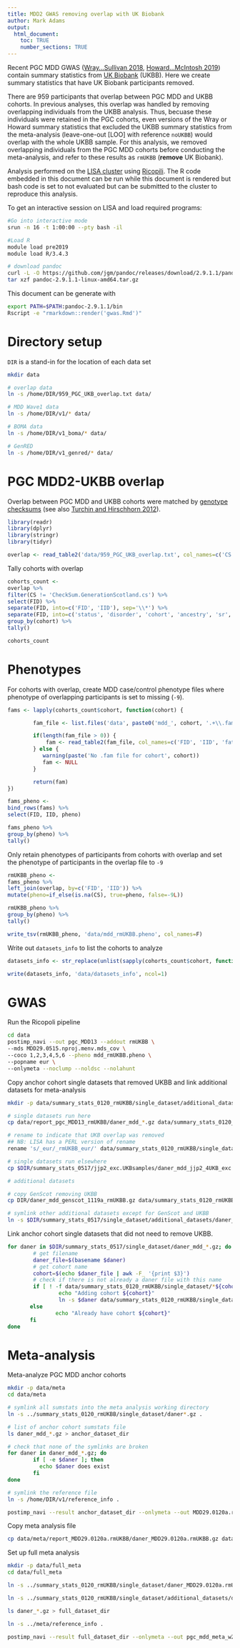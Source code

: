 ```yaml
---
title: MDD2 GWAS removing overlap with UK Biobank 
author: Mark Adams 
output:
  html_document:
    toc: TRUE
    number_sections: TRUE
---
```


Recent PGC MDD GWAS ([Wray...Sullivan 2018](https://www.nature.com/articles/s41588-018-0090-3?_ga=2.222013656.112907065.1541203200-2059058911.1541203200), [Howard...McIntosh 2019](https://www.nature.com/articles/s41593-018-0326-7)) contain summary statistics from [UK Biobank](https://www.ukbiobank.ac.uk/) (UKBB). Here we create summary statistics that have UK Biobank participants removed.

There are 959 participants that overlap between PGC MDD and UKBB cohorts. In previous analyses, this overlap was handled by removing overlapping individuals from the UKBB analysis. Thus, becuase these individuals were retained in the PGC cohorts, even versions of the Wray or Howard summary statistics that excluded the UKBB summary statistics from the meta-analysis (leave-one-out [LOO] with reference `noUKBB`) would overlap with the whole UKBB sample. For this analysis, we removed overlapping individuals from the PGC MDD cohorts before conducting the meta-analysis, and refer to these results as `rmUKBB` (**remove** UK Biobank).

Analysis performed on the [LISA cluster](http://geneticcluster.org/) using [Ricopili](https://sites.google.com/a/broadinstitute.org/ricopili/). The R code embedded in this document can be run while this document is rendered but bash code is set to not evaluated but can be submitted to the cluster to reproduce this analysis.

To get an interactive session on LISA and load required programs:

```bash

#Go into interactive mode
srun -n 16 -t 1:00:00 --pty bash -il

#Load R
module load pre2019
module load R/3.4.3

# download pandoc
curl -L -O https://github.com/jgm/pandoc/releases/download/2.9.1.1/pandoc-2.9.1.1-linux-amd64.tar.gz
tar xzf pandoc-2.9.1.1-linux-amd64.tar.gz


```

This document can be generate with

```bash

export PATH=$PATH:pandoc-2.9.1.1/bin
Rscript -e "rmarkdown::render('gwas.Rmd')"

```


# Directory setup

`DIR` is a stand-in for the location of each data set

```bash

mkdir data

# overlap data
ln -s /home/DIR/959_PGC_UKB_overlap.txt data/

# MDD Wave1 data
ln -s /home/DIR/v1/* data/

# BOMA data
ln -s /home/DIR/v1_boma/* data/

# GenRED
ln -s /home/DIR/v1_genred/* data/

```

# PGC MDD2-UKBB overlap

Overlap between PGC MDD and UKBB cohorts were matched by [genotype checksums](https://personal.broadinstitute.org/sripke/share_links/checksums_download/) (see also [Turchin and Hirschhorn 2012](https://academic.oup.com/bioinformatics/article/28/6/886/312495)).

```r

library(readr)
library(dplyr)
library(stringr)
library(tidyr)

overlap <- read_table2('data/959_PGC_UKB_overlap.txt', col_names=c('CS', 'FID', 'IID'))

``` 

Tally cohorts with overlap

```r

cohorts_count <- 
overlap %>%
filter(CS != 'CheckSum.GenerationScotland.cs') %>%
select(FID) %>%
separate(FID, into=c('FID', 'IID'), sep='\\*') %>%
separate(FID, into=c('status', 'disorder', 'cohort', 'ancestry', 'sr', 'platform'), sep='_') %>% 
group_by(cohort) %>%
tally()

cohorts_count

```

# Phenotypes

For cohorts with overlap, create MDD case/control phenotype files where phenotype of overlapping participants is set to missing (`-9`).

```r

fams <- lapply(cohorts_count$cohort, function(cohort) {

        fam_file <- list.files('data', paste0('mdd_', cohort, '.+\\.fam$'), full.names=TRUE)

        if(length(fam_file > 0)) {
            fam <- read_table2(fam_file, col_names=c('FID', 'IID', 'father', 'mother', 'sex', 'pheno'), col_types='ccccii')
        } else {
           warning(paste('No .fam file for cohort', cohort))
           fam <- NULL
        }

        return(fam)
})

fams_pheno <- 
bind_rows(fams) %>%
select(FID, IID, pheno)

fams_pheno %>%
group_by(pheno) %>%
tally()

```

Only retain phenotypes of participants from cohorts with overlap and set the phenotype of participants in the overlap file to `-9`

```r

rmUKBB_pheno <- 
fams_pheno %>%
left_join(overlap, by=c('FID', 'IID')) %>%
mutate(pheno=if_else(is.na(CS), true=pheno, false=-9L))

rmUKBB_pheno %>%
group_by(pheno) %>%
tally()

write_tsv(rmUKBB_pheno, 'data/mdd_rmUKBB.pheno', col_names=F)

```

Write out `datasets_info` to list the cohorts to analyze

```r

datasets_info <- str_replace(unlist(sapply(cohorts_count$cohort, function(cohort) list.files('data', paste0('mdd_', cohort, '.+\\.ch\\.fl$')), simplify=TRUE, USE.NAMES=FALSE)), pattern='dasuqc1_', replacement='')

write(datasets_info, 'data/datasets_info', ncol=1) 

```

# GWAS

Run the Ricopoli pipeline

```bash

cd data
postimp_navi --out pgc_MDD13 --addout rmUKBB \
--mds MDD29.0515.nproj.menv.mds_cov \
--coco 1,2,3,4,5,6 --pheno mdd_rmUKBB.pheno \
--popname eur \
--onlymeta --noclump --noldsc --nolahunt

```

Copy anchor cohort single datasets that removed UKBB and link additional datasets for meta-analysis

```bash

mkdir -p data/summary_stats_0120_rmUKBB/single_dataset/additional_datasets

# single datasets run here
cp data/report_pgc_MDD13_rmUKBB/daner_mdd_*.gz data/summary_stats_0120_rmUKBB/single_dataset/

# rename to indicate that UKB overlap was removed
## NB: LISA has a PERL version of rename
rename 's/_eur/_rmUKBB_eur/' data/summary_stats_0120_rmUKBB/single_dataset/*.gz 

# single datasets run elsewhere
cp $DIR/summary_stats_0517/jjp2_exc.UKBsamples/daner_mdd_jjp2_4UKB_exc.sa.2102.gz data/summary_stats_0120_rmUKBB/single_dataset/daner_mdd_jjp2_rmUKBB_eur_sr-qc.hg19.ch.fl.gz

# additional datasets

# copy GenScot removing UKBB
cp DIR/daner_mdd_genscot_1119a_rmUKBB.gz data/summary_stats_0120_rmUKBB/single_dataset/additional_datasets/

# symlink other additional datasets except for GenScot and UKBB
ln -s $DIR/summary_stats_0517/single_dataset/additional_datasets/daner_{GERA,mdd_decode,mddGWAS_new_ipsych}*.gz data/summary_stats_0120_rmUKBB/single_dataset/additional_datasets/

```

Link anchor cohort single datasets that did not need to remove UKBB.

```bash

for daner in $DIR/summary_stats_0517/single_dataset/daner_mdd_*.gz; do
        # get filename
        daner_file=$(basename $daner)
        # get cohort name
        cohort=$(echo $daner_file | awk -F_ '{print $3}')
        # check if there is not already a daner file with this name
        if [ ! -f data/summary_stats_0120_rmUKBB/single_dataset/*${cohort}*.gz ]; then
                echo "Adding cohort ${cohort}"
                ln -s $daner data/summary_stats_0120_rmUKBB/single_dataset/
       else
               echo "Already have cohort ${cohort}"
       fi
done

```

# Meta-analysis

Meta-analyze PGC MDD anchor cohorts

```bash

mkdir -p data/meta
cd data/meta

# symlink all sumstats into the meta analysis working directory
ln -s ../summary_stats_0120_rmUKBB/single_dataset/daner*.gz . 

# list of anchor cohort sumstats file
ls daner_mdd_*.gz > anchor_dataset_dir

# check that none of the symlinks are broken
for daner in daner_mdd_*.gz; do
        if [ -e $daner ]; then
          echo $daner does exist
        fi
done

# symlink the reference file
ln -s /home/DIR/v1/reference_info .

postimp_navi --result anchor_dataset_dir --onlymeta --out MDD29.0120a.rmUKBB 

```

Copy meta analysis file

```bash

cp data/meta/report_MDD29.0120a.rmUKBB/daner_MDD29.0120a.rmUKBB.gz data/summary_stats_0120_rmUKBB/single_dataset/

``` 

Set up full meta analysis

```bash

mkdir -p data/full_meta
cd data/full_meta

ln -s ../summary_stats_0120_rmUKBB/single_dataset/daner_MDD29.0120a.rmUKBB.gz .

ln -s ../summary_stats_0120_rmUKBB/single_dataset/additional_datasets/daner_*.gz .

ls daner_*.gz > full_dataset_dir

ln -s ../meta/reference_info .

postimp_navi --result full_dataset_dir --onlymeta --out pgc_mdd_meta_w2_no23andMe_rmUKBB


```
